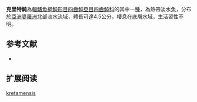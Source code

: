{{Speciesbox
| name = 克里特魨
| image = 
| image_width = 250px
| status = NE
| status_system = IUCN3.1 
| genus = Tetraodon
| species = kretamensis
| authority = [[Popta|Popta]], 1905
| synonyms = 
}}
'''克里特魨'''為[[輻鰭魚綱|輻鰭魚綱]][[魨形目|魨形目]][[四齒魨亞目|四齒魨亞目]][[四齒魨科|四齒魨科]]的其中一[[種|種]]，為熱帶淡水魚，分布於[[亞洲|亞洲]][[婆羅洲|婆羅洲]]北部淡水流域，體長可達4.5公分，棲息在底層水域，生活習性不明。
==参考文献==
*{{FishBase_species|genus=Tetraodon|species=kretamensis|year=2014|month=3}}

== 扩展阅读 ==
{{refbegin}}
{{wikispecies-inline|Tetraodon kretamensis|克里特魨}}
{{refend}}
{{Taxonbar|from=Q3759026}}

[[Category:魨屬|kretamensis]]


{{魚類小作品}}